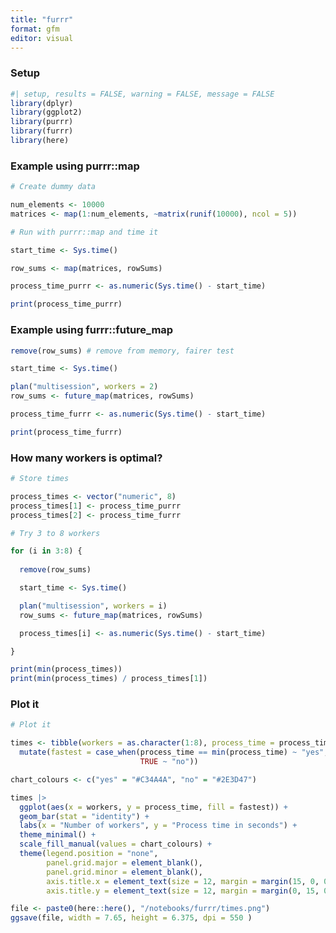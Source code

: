 ```yaml
---
title: "furrr"
format: gfm
editor: visual
---
```


### Setup

```r
#| setup, results = FALSE, warning = FALSE, message = FALSE
library(dplyr)
library(ggplot2)
library(purrr)
library(furrr)
library(here)
```

### Example using purrr::map

```r
# Create dummy data

num_elements <- 10000
matrices <- map(1:num_elements, ~matrix(runif(10000), ncol = 5))

# Run with purrr::map and time it

start_time <- Sys.time()

row_sums <- map(matrices, rowSums)

process_time_purrr <- as.numeric(Sys.time() - start_time)

print(process_time_purrr)
```

### Example using furrr::future_map

```r
remove(row_sums) # remove from memory, fairer test

start_time <- Sys.time()

plan("multisession", workers = 2)
row_sums <- future_map(matrices, rowSums)

process_time_furrr <- as.numeric(Sys.time() - start_time)

print(process_time_furrr)
```

### How many workers is optimal?

```r
# Store times

process_times <- vector("numeric", 8)
process_times[1] <- process_time_purrr
process_times[2] <- process_time_furrr

# Try 3 to 8 workers

for (i in 3:8) {
  
  remove(row_sums)

  start_time <- Sys.time()

  plan("multisession", workers = i)
  row_sums <- future_map(matrices, rowSums)

  process_times[i] <- as.numeric(Sys.time() - start_time)

}

print(min(process_times))
print(min(process_times) / process_times[1])
```

### Plot it

```r
# Plot it

times <- tibble(workers = as.character(1:8), process_time = process_times) |> 
  mutate(fastest = case_when(process_time == min(process_time) ~ "yes",
                             TRUE ~ "no"))

chart_colours <- c("yes" = "#C34A4A", "no" = "#2E3D47")

times |> 
  ggplot(aes(x = workers, y = process_time, fill = fastest)) +
  geom_bar(stat = "identity") +
  labs(x = "Number of workers", y = "Process time in seconds") +
  theme_minimal() +
  scale_fill_manual(values = chart_colours) + 
  theme(legend.position = "none",
        panel.grid.major = element_blank(),
        panel.grid.minor = element_blank(),
        axis.title.x = element_text(size = 12, margin = margin(15, 0, 0, 0)),
        axis.title.y = element_text(size = 12, margin = margin(0, 15, 0, 0)))

file <- paste0(here::here(), "/notebooks/furrr/times.png")
ggsave(file, width = 7.65, height = 6.375, dpi = 550 )
```
